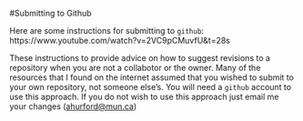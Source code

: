 #Submitting to Github

Here are some instructions for submitting to `github`: https://www.youtube.com/watch?v=2VC9pCMuvfU&t=28s

These instructions to provide advice on how to suggest revisions to a repository when you are not a collabotor or the owner. Many of the resources that I found on the internet assumed that you wished to submit to your own repository, not someone else's. You will need a `github` account to use this approach. If you do not wish to use this approach just email me your changes (<ahurford@mun.ca>)
